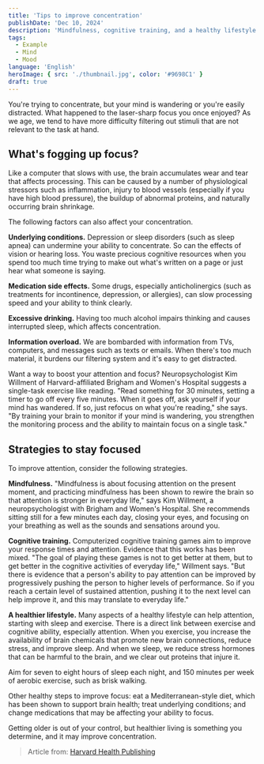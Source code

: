 ```yaml
---
title: 'Tips to improve concentration'
publishDate: 'Dec 10, 2024'
description: 'Mindfulness, cognitive training, and a healthy lifestyle may help sharpen your focus.'
tags:
  - Example
  - Mind
  - Mood
language: 'English'
heroImage: { src: './thumbnail.jpg', color: '#9698C1' }
draft: true
---
```



You're trying to concentrate, but your mind is wandering or you're easily distracted. What happened to the laser-sharp focus you once enjoyed? As we age, we tend to have more difficulty filtering out stimuli that are not relevant to the task at hand.

## What's fogging up focus?

Like a computer that slows with use, the brain accumulates wear and tear that affects processing. This can be caused by a number of physiological stressors such as inflammation, injury to blood vessels (especially if you have high blood pressure), the buildup of abnormal proteins, and naturally occurring brain shrinkage.

The following factors can also affect your concentration.

**Underlying conditions.** Depression or sleep disorders (such as sleep apnea) can undermine your ability to concentrate. So can the effects of vision or hearing loss. You waste precious cognitive resources when you spend too much time trying to make out what's written on a page or just hear what someone is saying.

**Medication side effects.** Some drugs, especially anticholinergics (such as treatments for incontinence, depression, or allergies), can slow processing speed and your ability to think clearly.

**Excessive drinking.** Having too much alcohol impairs thinking and causes interrupted sleep, which affects concentration.

**Information overload.** We are bombarded with information from TVs, computers, and messages such as texts or emails. When there's too much material, it burdens our filtering system and it's easy to get distracted.

<Aside type='tip' title='Try this focus exercise'>
  Want a way to boost your attention and focus? Neuropsychologist Kim Willment of Harvard-affiliated
  Brigham and Women's Hospital suggests a single-task exercise like reading. "Read something for 30
  minutes, setting a timer to go off every five minutes. When it goes off, ask yourself if your mind
  has wandered. If so, just refocus on what you're reading," she says. "By training your brain to
  monitor if your mind is wandering, you strengthen the monitoring process and the ability to
  maintain focus on a single task."
</Aside>

## Strategies to stay focused

To improve attention, consider the following strategies.

**Mindfulness.** "Mindfulness is about focusing attention on the present moment, and practicing mindfulness has been shown to rewire the brain so that attention is stronger in everyday life," says Kim Willment, a neuropsychologist with Brigham and Women's Hospital. She recommends sitting still for a few minutes each day, closing your eyes, and focusing on your breathing as well as the sounds and sensations around you.

**Cognitive training.** Computerized cognitive training games aim to improve your response times and attention. Evidence that this works has been mixed. "The goal of playing these games is not to get better at them, but to get better in the cognitive activities of everyday life," Willment says. "But there is evidence that a person's ability to pay attention can be improved by progressively pushing the person to higher levels of performance. So if you reach a certain level of sustained attention, pushing it to the next level can help improve it, and this may translate to everyday life."

**A healthier lifestyle.** Many aspects of a healthy lifestyle can help attention, starting with sleep and exercise. There is a direct link between exercise and cognitive ability, especially attention. When you exercise, you increase the availability of brain chemicals that promote new brain connections, reduce stress, and improve sleep. And when we sleep, we reduce stress hormones that can be harmful to the brain, and we clear out proteins that injure it.

Aim for seven to eight hours of sleep each night, and 150 minutes per week of aerobic exercise, such as brisk walking.

Other healthy steps to improve focus: eat a Mediterranean-style diet, which has been shown to support brain health; treat underlying conditions; and change medications that may be affecting your ability to focus.

Getting older is out of your control, but healthier living is something you determine, and it may improve concentration.

> Article from: [Harvard Health Publishing](https://www.health.harvard.edu/mind-and-mood/tips-to-improve-concentration)
